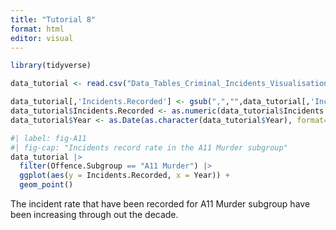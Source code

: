 ```yaml
---
title: "Tutorial 8"
format: html
editor: visual
---
```


```r
library(tidyverse)
```

```r
data_tutorial <- read.csv("Data_Tables_Criminal_Incidents_Visualisation_Year_Ending_December_2019.csv")
```


```r
data_tutorial[,'Incidents.Recorded'] <- gsub(",","",data_tutorial[,'Incidents.Recorded'])
data_tutorial$Incidents.Recorded <- as.numeric(data_tutorial$Incidents.Recorded)
data_tutorial$Year <- as.Date(as.character(data_tutorial$Year), format="%Y")
```

```r
#| label: fig-A11
#| fig-cap: "Incidents record rate in the A11 Murder subgroup"
data_tutorial |> 
  filter(Offence.Subgroup == "A11 Murder") |> 
  ggplot(aes(y = Incidents.Recorded, x = Year)) +
  geom_point()
```

The incident rate that have been recorded for A11 Murder subgroup have been increasing through out the decade.


